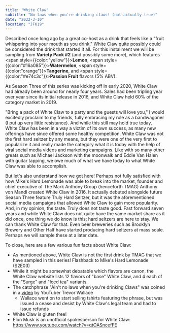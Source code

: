 ```yaml
---
title: "White Claw"
subtitle: "No laws when you're drinking claws! (not actually true)"
date: "2022-3-10"
location: "JFK19"
---
```


Described once long ago by a great co-host as a drink that feels like a "fruit whispering into your mouth as you drink," White Claw quite possibly could be considered the drink that started it all. For this installment we will be sampling from **Variety Pack #2** (and possibly some more), which features <span style={{color:"yellow"}}>**Lemon**</span>, <span style={{color:"#16a085"}}>**Watermelon**</span>, <span style={{color:"orange"}}>**Tangerine**</span>, and <span style={{color:"#e74c3c"}}>**Passion Fruit**</span> flavors (5% ABV).

As Season Three of this series was kicking off in early 2020, White Claw had already been around for nearly four years. Sales had been tripling year over year since its initial release in 2016, and White Claw held 60% of the category market in 2019.

"Bring a pack of White Claw to a party and the guests will love you," I would excitedly proclaim to my friends, fully embracing my role as a bandwagoner (I put up very little resistance). And while this still may hold true today, White Claw has been in a way a victim of its own success, as many new offerings have since offered some healthy competition. White Claw was not the first hard seltzer by any means, but they were one of the very first to popularize it and really made the category what it is today with the help of viral social media videos and marketing campaigns. Like with so many other greats such as Michael Jackson with the moonwalk and Eddie Van Halen with guitar tapping, we owe much of what we have today to what White Claw was able to accomplish.

But let's also understand how we got here! Perhaps not fully satisfied with how Mike's Hard Lemonade was able to break into the market, founder and chief executive of The Mark Anthony Group (henceforth TMAG) Anthony von Mandl created White Claw in 2016. It actually debuted alongside future Season Three feature Truly Hard Seltzer, but it was the aforementioned social media campaigns that allowed White Claw to gain more popularity. And, in my opinion, the taste. Truly does not taste good. Fast forward seven years and while White Claw does not quite have the same market share as it did once, one thing we do know is this; hard seltzers are here to stay. We can thank White Claw for that. Even beer breweries such as Brooklyn Brewery and Other Half have started producing hard seltzers at mass scale. Perhaps we will sample these at a later date.

To close, here are a few various fun facts about White Claw:
* As mentioned above, White Claw is not the first drink by TMAG that we have sampled in this series! Flashback to Mike's Hard Lemonade (S2E03)
* While it might be somewhat debatable which flavors are canon, the White Claw website lists 12 flavors of "base" White Claw, and 4 each of the "Surge" and "Iced tea" variants
* The catchphrase "Ain't no laws when you're drinking Claws" was coined in a <a href="https://www.youtube.com/watch?v=FApbkER3uIY" target="_blank" rel="noreferrer">video</a> by YouTuber Trevor Wallace
  * Wallace went on to start selling tshirts featuring the phrase, but was issued a cease and desist by White Claw's legal team and had to issue refunds
* White Claw is gluten free!
* Elon Musk is an unofficial spokesperson for White Claw: <a href="https://www.youtube.com/watch?v=qtOASncefFE" target="_blank" rel="noreferrer">https://www.youtube.com/watch?v=qtOASncefFE</a>